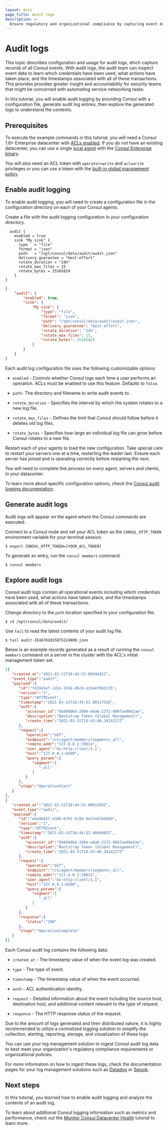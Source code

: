 ```yaml
---
layout: docs
page_title: Audit logs
description: >-
  Ensure regulatory and organizational compliance by capturing event data with Consul audit logging.
---
```


# Audit logs

This topic describes configuration and usage for audit logs, ehich capture records of all Consul events. With 
audit logs, the audit team can inspect event data to learn which credentials 
have been used, what actions have taken place, and the timestamps associated 
with all of these transactions. This provides provides greater insight and 
accountability for security teams that might be concerned with automating 
service networking tasks.

In this tutorial, you will enable audit logging by providing Consul with a 
configuration file, generate audit log entries, then explore the generated logs 
to understand the contents.

## Prerequisites

To execute the example commands in this tutorial, you will need a Consul 1.8+
Enterprise datacenter with [ACLs enabled](/consul/tutorials/security/access-control-setup-production). 
If you do not have an existing datacenter, you can use a single 
[local agent](/consul/tutorials/get-started-vms/virtual-machine-gs-deploy)
with the [Consul Enterprise binary](https://releases.hashicorp.com/consul/1.9.4+ent/).

You will also need an ACL token with `operator=write` and `acl=write` privileges
or you can use a token with the [built-in global management policy](/consul/docs/security/acl#builtin-policies).

## Enable audit logging

To enable audit logging, you will need to create a configuration file in the 
configuration directory on each of your Consul agents.

Create a file with the audit logging configuration in your configuration 
directory.

<CodeTabs>

<CodeBlockConfig filename="audit-logging.hcl">

```hcl
  audit {
    enabled = true
    sink "My sink" {
      type   = "file"
      format = "json"
      path   = "/opt/consul/data/audit/audit.json"
      delivery_guarantee = "best-effort"
      rotate_duration = "24h"
      rotate_max_files = 15
      rotate_bytes = 25165824
    }
}
```

</CodeBlockConfig>

<CodeBlockConfig filename="audit-logging.json">

```json
{
	"audit": {
		"enabled": true,
		"sink": {
			"My sink": {
				"type": "file",
				"format": "json",
				"path": "/opt/consul/data/audit/audit.json",
				"delivery_guarantee": "best-effort",
				"rotate_duration": "24h",
				"rotate_max_files": 15,
				"rotate_bytes": 25165824
			}
		}
	}
}
```

</CodeBlockConfig>

</CodeTabs>

Each audit log configuration file uses the following customizable options:

- `enabled` - Controls whether Consul logs each time a user performs an operation.
  ACLs must be enabled to use this feature. Defaults to `false`.

- `path`- The directory and filename to write audit events to.

- `rotate_duration` - Specifies the interval by which the system rotates to a new log file.

- `rotate_max_files` - Defines the limit that Consul should follow before it deletes old log files.

- `rotate_bytes` - Specifies how large an individual log file can grow before Consul rotates to a new file.

Restart each of your agents to load the new configuration. Take special care to 
restart your servers one at a time, restarting the leader last. Ensure each 
server has joined and is operating correctly before restarting the next.

You will need to complete this process on _every_ agent, servers and clients, in 
your datacenter.

To learn more about specific configuration options, check the 
[Consul audit logging documentation](/consul/docs/agent/config/config-files#audit).

## Generate audit logs

Audit logs will appear on the agent where the Consul commands are executed.

Connect to a Consul node and set your ACL token as the `CONSUL_HTTP_TOKEN` 
environment variable for your terminal session. 

```shell-session
$ export CONSUL_HTTP_TOKEN=[YOUR_ACL_TOKEN]
```

To generate an entry, run the `consul members` command.

```shell-session
$ consul members
```

## Explore audit logs

Consul audit logs contain all operational events including which credentials 
have been used, what actions have taken place, and the timestamps associated 
with all of these transactions.

Change directory to the `path` location specified in your configuration file.

```shell-session
$ cd /opt/consul/data/audit/
```

Use `tail` to read the latest contents of your audit log file.

```shell-session
$ tail audit-1616781015875224800.json
```

Below is an example records generated as a result of running the `consul members` 
command on a server in the cluster with the ACL's initial management token set.

```json hideClipboard
[{
   "created_at":"2021-03-31T18:44:53.0054641Z",
   "event_type":"audit",
   "payload":{
      "id":"fe59a5ef-cd2e-1918-d6c8-e16eefbbb135",
      "version":"1",
      "type":"HTTPEvent",
      "timestamp":"2021-03-31T18:44:53.0051734Z",
      "auth":{
         "accessor_id":"6b8960bd-2984-e8a6-2372-9897ae99e2ae",
         "description":"Bootstrap Token (Global Management)",
         "create_time":"2021-03-31T18:43:40.3414227Z"
      },
      "request":{
         "operation":"GET",
         "endpoint":"/v1/agent/members?segment=_all",
         "remote_addr":"127.0.0.1:39814",
         "user_agent":"Go-http-client/1.1",
         "host":"127.0.0.1:8500",
         "query_params":{
            "segment":[
               "_all"
            ]
         }
      },
      "stage":"OperationStart"
   }
},
{
   "created_at":"2021-03-31T18:44:53.0061569Z",
   "event_type":"audit",
   "payload":{
      "id":"ebe9b85f-e300-6701-5c89-9e37e87add59",
      "version":"1",
      "type":"HTTPEvent",
      "timestamp":"2021-03-31T18:44:53.0060985Z",
      "auth":{
         "accessor_id":"6b8960bd-2984-e8a6-2372-9897ae99e2ae",
         "description":"Bootstrap Token (Global Management)",
         "create_time":"2021-03-31T18:43:40.3414227Z"
      },
      "request":{
         "operation":"GET",
         "endpoint":"/v1/agent/members?segment=_all",
         "remote_addr":"127.0.0.1:39814",
         "user_agent":"Go-http-client/1.1",
         "host":"127.0.0.1:8500",
         "query_params":{
            "segment":[
               "_all"
            ]
         }
      },
      "response":{
         "status":"200"
      },
      "stage":"OperationComplete"
   }
}]
```

Each Consul audit log contains the following data:

- `created_at` - The timestamp value of when the event log was created.

- `type` - The type of event.

- `timestamp` - The timestamp value of when the event occurred.

- `auth` - ACL authentication identity.

- `request` - Detailed information about the event including the source host, 
destination host, and additional content relevant to the type of request.

- `response` - The HTTP response status of the request.

<Note title="Best Practice">

 Due to the amount of logs generated and their distributed 
nature, it is _highly_ recommended to utilize a centralized logging solution to 
simplify the collection, alerting, reporting, storage, and visualization of 
these logs.

</Note>

You can use your log management solution to ingest Consul audit log data to best 
meet your organization's regulatory compliance requirements or organizational policies.

For more information on how to ingest these logs, check the documentation pages 
for your log management solutions such as
[Datadog](https://docs.datadoghq.com/logs/) or [Splunk](https://docs.splunk.com/Documentation).

## Next steps

In this tutorial, you learned how to enable audit logging and analyze the 
contents of an audit log. 

To learn about additional Consul logging information such as metrics and 
performance, check out the [Monitor Consul Datacenter Health](/consul/tutorials/day-2-operations/monitor-datacenter-health) 
tutorial to learn more.
